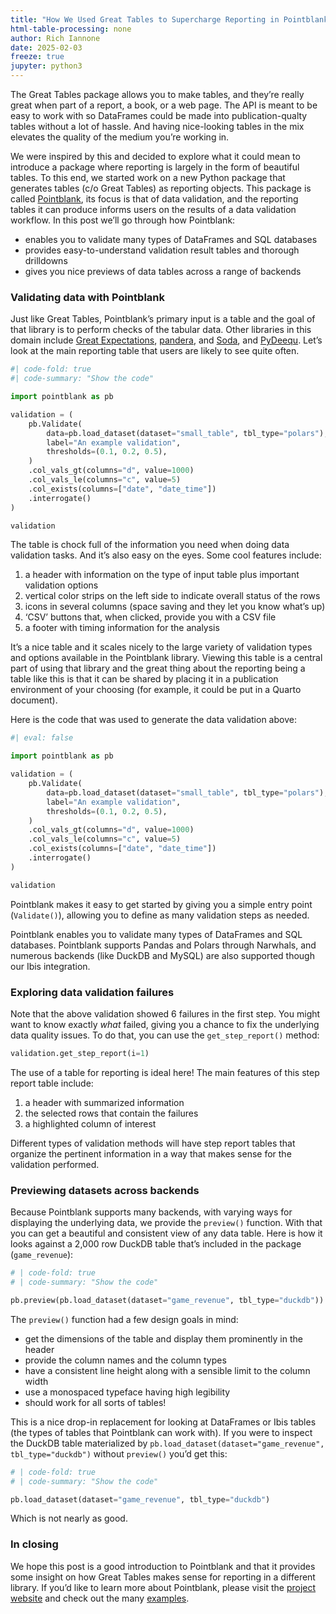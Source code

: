 ```yaml
---
title: "How We Used Great Tables to Supercharge Reporting in Pointblank"
html-table-processing: none
author: Rich Iannone
date: 2025-02-03
freeze: true
jupyter: python3
---
```


The Great Tables package allows you to make tables, and they're really great when part of a report, a book, or a web page. The API is meant to be easy to work with so DataFrames could be made into publication-qualty tables without a lot of hassle. And having nice-looking tables in the mix elevates the quality of the medium you're working in.

We were inspired by this and decided to explore what it could mean to introduce a package where reporting is largely in the form of beautiful tables. To this end, we started work on a new Python package that generates tables (c/o Great Tables) as reporting objects. This package is called [Pointblank](https://github.com/posit-dev/pointblank), its focus is that of data validation, and the reporting tables it can produce informs users on the results of a data validation workflow. In this post we'll go through how Pointblank:

- enables you to validate many types of DataFrames and SQL databases
- provides easy-to-understand validation result tables and thorough drilldowns
- gives you nice previews of data tables across a range of backends

### Validating data with Pointblank

Just like Great Tables, Pointblank's primary input is a table and the goal of that library is to perform checks of the tabular data. Other libraries in this domain include [Great Expectations](https://github.com/great-expectations/great_expectations), [pandera](https://github.com/unionai-oss/pandera), and [Soda](https://github.com/sodadata/soda-core?tab=readme-ov-file), and [PyDeequ](https://github.com/awslabs/python-deequ). Let's look at the main reporting table that users are likely to see quite often.

```python
#| code-fold: true
#| code-summary: "Show the code"

import pointblank as pb

validation = (
    pb.Validate(
        data=pb.load_dataset(dataset="small_table", tbl_type="polars"),
        label="An example validation",
        thresholds=(0.1, 0.2, 0.5),
    )
    .col_vals_gt(columns="d", value=1000)
    .col_vals_le(columns="c", value=5)
    .col_exists(columns=["date", "date_time"])
    .interrogate()
)

validation
```

The table is chock full of the information you need when doing data validation tasks. And it's also easy on the eyes. Some cool features include:

1. a header with information on the type of input table plus important validation options
2. vertical color strips on the left side to indicate overall status of the rows
3. icons in several columns (space saving and they let you know what's up)
4. 'CSV' buttons that, when clicked, provide you with a CSV file
5. a footer with timing information for the analysis

It's a nice table and it scales nicely to the large variety of validation types and options available in the Pointblank library. Viewing this table is a central part of using that library and the great thing about the reporting being a table like this is that it can be shared by placing it in a publication environment of your choosing (for example, it could be put in a Quarto document).

Here is the code that was used to generate the data validation above:

```python
#| eval: false

import pointblank as pb

validation = (
    pb.Validate(
        data=pb.load_dataset(dataset="small_table", tbl_type="polars"),
        label="An example validation",
        thresholds=(0.1, 0.2, 0.5),
    )
    .col_vals_gt(columns="d", value=1000)
    .col_vals_le(columns="c", value=5)
    .col_exists(columns=["date", "date_time"])
    .interrogate()
)

validation
```

Pointblank makes it easy to get started by giving you a simple entry point (`Validate()`), allowing you to define as many validation steps as needed.

Pointblank enables you to validate many types of DataFrames and SQL databases. Pointblank supports Pandas and Polars through Narwhals, and numerous backends (like DuckDB and MySQL) are also supported though our Ibis integration.

### Exploring data validation failures

Note that the above validation showed 6 failures in the first step. You might want to know exactly *what* failed, giving you a chance to fix the underlying data quality issues. To do that, you can use the `get_step_report()` method:

```python
validation.get_step_report(i=1)
```

The use of a table for reporting is ideal here! The main features of this step report table include:

1. a header with summarized information
2. the selected rows that contain the failures
3. a highlighted column of interest

Different types of validation methods will have step report tables that organize the pertinent information in a way that makes sense for the validation performed.

### Previewing datasets across backends

Because Pointblank supports many backends, with varying ways for displaying the underlying data, we provide the `preview()` function. With that you can get a beautiful and consistent view of any data table. Here is how it looks against a 2,000 row DuckDB table that's included in the package (`game_revenue`):

```python
# | code-fold: true
# | code-summary: "Show the code"

pb.preview(pb.load_dataset(dataset="game_revenue", tbl_type="duckdb"))
```

The `preview()` function had a few design goals in mind:

- get the dimensions of the table and display them prominently in the header
- provide the column names and the column types
- have a consistent line height along with a sensible limit to the column width
- use a monospaced typeface having high legibility
- should work for all sorts of tables!

This is a nice drop-in replacement for looking at DataFrames or Ibis tables (the types of tables that Pointblank can work with). If you were to inspect the DuckDB table materialized by `pb.load_dataset(dataset="game_revenue", tbl_type="duckdb")` without `preview()` you'd get this:

```python
# | code-fold: true
# | code-summary: "Show the code"

pb.load_dataset(dataset="game_revenue", tbl_type="duckdb")
```

Which is not nearly as good.

### In closing

We hope this post is a good introduction to Pointblank and that it provides some insight on how Great Tables makes sense for reporting in a different library. If you'd like to learn more about Pointblank, please visit the [project website](https://posit-dev.github.io/pointblank/) and check out the many [examples](https://posit-dev.github.io/pointblank/demos/).
